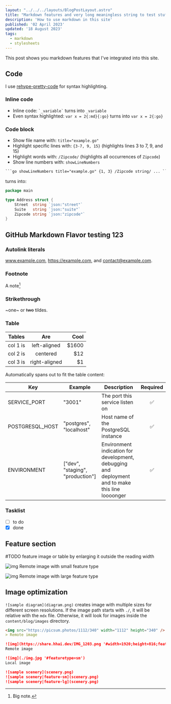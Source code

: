 ```yaml
---
layout: "../../../layouts/BlogPostLayout.astro"
title: "Markdown features and very long meaningless string to test stuff"
description: 'How to use markdown in this site'
published: '02 April 2023'
updated: '18 August 2023'
tags:
  - markdown
  - stylesheets
---
```

This post shows you markdown features that I've integrated into this site.

## Code

I use [rehype-pretty-code](https://rehype-pretty-code.netlify.app/) for syntax
highlighting.

### Inline code

-	Inline code: `` `_variable` `` turns into `_variable`
-	Even syntax highlighted: `var x = 2{:md}{:go}` turns into `var x = 2{:go}`

### Code block

-	Show file name with: `title="example.go"`
-	Highlight specific lines with: `{3-7, 9, 15}` (highlights lines 3 to 7, 9, and 15)
-	Highlight words with: `/Zipcode/` (highlights all occurrences of `Zipcode`)
-	Show line numbers with: `showLineNumbers`

`````md
```go showLineNumbers title="example.go" {1, 3} /Zipcode string/ ... ```
`````

turns into:

```go showLineNumbers title="example.go" {1, 3} /Zipcode string/
package main

type Address struct {
	Street  string `json:"street"`
	Suite   string `json:"suite"`
	Zipcode string `json:"zipcode"`
}
```

## GitHub Markdown Flavor testing 123

### Autolink literals

www.example.com, https://example.com, and contact@example.com.

### Footnote

A note[^1]

[^1]: Big note.

### Strikethrough

~one~ or ~~two~~ tildes.

### Table

| Tables   |      Are      |  Cool |
|----------|:-------------:|------:|
| col 1 is |  left-aligned | $1600 |
| col 2 is |    centered   |   $12 |
| col 3 is | right-aligned |    $1 |

Automatically spans out to fit the table content:

| Key                    | Example                          | Description                                                                                    | Required  |
|------------------------|----------------------------------|------------------------------------------------------------------------------------------------|:---------:|
| SERVICE_PORT           | "3001"                           | The port this service listen on                                                                | ✅        |
| POSTGRESQL_HOST        | "postgres", "localhost"          | Host name of the PostgreSQL instance                                                           | ✅        |
| ENVIRONMENT            | ["dev", "staging", "production"] | Environment indication for development, debugging and deployment and to make this line loooonger | ✅        |

### Tasklist

* [ ] to do
* [x] done

## Feature section

#TODO feature image or table by enlarging it outside the reading width

![img](https://share.hhai.dev/IMG_1203.png '#width=1920;height=816;featuretype=sm')
Remote image with small feature type

![img](https://share.hhai.dev/IMG_1203.png '#width=1920;height=816;featuretype=lg')
Remote image with large feature type


## Image optimization

`![sample diagram](diagram.png)` creates image with multiple sizes for different
screen resolutions. If the image path starts with `./`, it will be relative with
the `mdx` file. Otherwise, it will look for images inside the
`content/blog/images` directory.

```md /feature-sm/ /lg/
<img src="https://picsum.photos/1112/340" width="1112" height="340" />
> Remote image

![img](https://share.hhai.dev/IMG_1203.png '#width=1920;height=816;featuretype=lg')
Remote image

![img](./img.jpg '#featuretype=sm')
Local image

![sample scenery](scenery.png)
![sample scenery|feature-sm](scenery.png)
![sample scenery|feature-lg](scenery.png)
```
